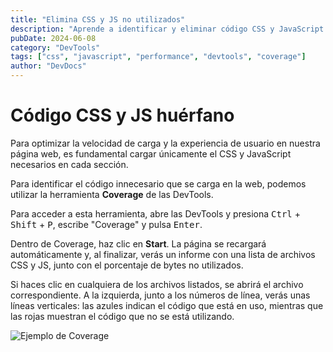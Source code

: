 ```yaml
---
title: "Elimina CSS y JS no utilizados"
description: "Aprende a identificar y eliminar código CSS y JavaScript innecesario."
pubDate: 2024-06-08
category: "DevTools"
tags: ["css", "javascript", "performance", "devtools", "coverage"]
author: "DevDocs"
---
```


# Código CSS y JS huérfano

Para optimizar la velocidad de carga y la experiencia de usuario en nuestra página web, es fundamental cargar únicamente el CSS y JavaScript necesarios en cada sección.

Para identificar el código innecesario que se carga en la web, podemos utilizar la herramienta **Coverage** de las DevTools.

Para acceder a esta herramienta, abre las DevTools y presiona <kbd>Ctrl</kbd> + <kbd>Shift</kbd> + <kbd>P</kbd>, escribe "Coverage" y pulsa <kbd>Enter</kbd>.

Dentro de Coverage, haz clic en <strong>Start</strong>. La página se recargará automáticamente y, al finalizar, verás un informe con una lista de archivos CSS y JS, junto con el porcentaje de bytes no utilizados.

Si haces clic en cualquiera de los archivos listados, se abrirá el archivo correspondiente. A la izquierda, junto a los números de línea, verás unas líneas verticales: las azules indican el código que está en uso, mientras que las rojas muestran el código que no se está utilizando.

![Ejemplo de Coverage](./assets/coverage.png)